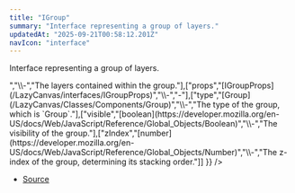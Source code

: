 ```yaml
---
title: "IGroup"
summary: "Interface representing a group of layers."
updatedAt: "2025-09-21T00:58:12.201Z"
navIcon: "interface"
---
```



Interface representing a group of layers.

<Table data={{ headers: [{"content":"Property","key":"property","sortable":true},{"content":"Type","key":"type","sortable":true},{"content":"Value","key":"value","sortable":true},{"content":"Description","key":"description"}], rows: [["id","[string](https://developer.mozilla.org/en-US/docs/Web/JavaScript/Reference/Global_Objects/String)","\\-","The unique identifier of the group."],["layers","Array\\<AnyLayer\\>","\\-","The layers contained within the group."],["props","[IGroupProps](/LazyCanvas/interfaces/IGroupProps)","\\-","-"],["type","[Group](/LazyCanvas/Classes/Components/Group)","\\-","The type of the group, which is `Group`."],["visible","[boolean](https://developer.mozilla.org/en-US/docs/Web/JavaScript/Reference/Global_Objects/Boolean)","\\-","The visibility of the group."],["zIndex","[number](https://developer.mozilla.org/en-US/docs/Web/JavaScript/Reference/Global_Objects/Number)","\\-","The z-index of the group, determining its stacking order."]] }} />


- [Source](https://github.com/NMMTY/LazyCanvas/blob/1d5786684b8ca8d543a4533b2b64f8d093b1e426/packages/lazycanvas/src/structures/components/Group.ts#L10)
